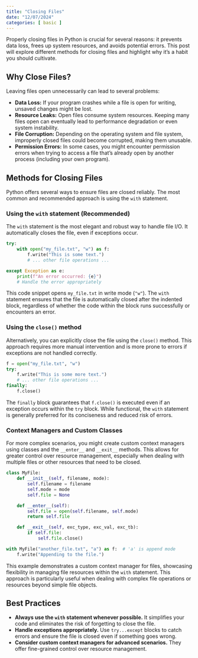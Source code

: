```yaml
---
title: "Closing Files"
date: "12/07/2024"
categories: [ basic ]
---
```



Properly closing files in Python is crucial for several reasons: it prevents data loss, frees up system resources, and avoids potential errors.  This post will explore different methods for closing files and highlight why it's a habit you should cultivate.


## Why Close Files?

Leaving files open unnecessarily can lead to several problems:

* **Data Loss:**  If your program crashes while a file is open for writing, unsaved changes might be lost.
* **Resource Leaks:**  Open files consume system resources.  Keeping many files open can eventually lead to performance degradation or even system instability.
* **File Corruption:**  Depending on the operating system and file system, improperly closed files could become corrupted, making them unusable.
* **Permission Errors:** In some cases, you might encounter permission errors when trying to access a file that's already open by another process (including your own program).


## Methods for Closing Files

Python offers several ways to ensure files are closed reliably.  The most common and recommended approach is using the `with` statement.


### Using the `with` statement (Recommended)

The `with` statement is the most elegant and robust way to handle file I/O.  It automatically closes the file, even if exceptions occur.

```python
try:
    with open("my_file.txt", "w") as f:
        f.write("This is some text.")
        # ... other file operations ...

except Exception as e:
    print(f"An error occurred: {e}")
    # Handle the error appropriately

```

This code snippet opens `my_file.txt` in write mode (`"w"`). The `with` statement ensures that the file is automatically closed after the indented block, regardless of whether the code within the block runs successfully or encounters an error.


### Using the `close()` method

Alternatively, you can explicitly close the file using the `close()` method. This approach requires more manual intervention and is more prone to errors if exceptions are not handled correctly.

```python
f = open("my_file.txt", "w")
try:
    f.write("This is some more text.")
    # ... other file operations ...
finally:
    f.close()
```

The `finally` block guarantees that `f.close()` is executed even if an exception occurs within the `try` block.  While functional, the `with` statement is generally preferred for its conciseness and reduced risk of errors.


### Context Managers and Custom Classes

For more complex scenarios, you might create custom context managers using classes and the `__enter__` and `__exit__` methods. This allows for greater control over resource management, especially when dealing with multiple files or other resources that need to be closed.

```python
class MyFile:
    def __init__(self, filename, mode):
        self.filename = filename
        self.mode = mode
        self.file = None

    def __enter__(self):
        self.file = open(self.filename, self.mode)
        return self.file

    def __exit__(self, exc_type, exc_val, exc_tb):
        if self.file:
            self.file.close()

with MyFile("another_file.txt", "a") as f:  # 'a' is append mode
    f.write("Appending to the file.")

```

This example demonstrates a custom context manager for files, showcasing flexibility in managing file resources within the `with` statement.  This approach is particularly useful when dealing with complex file operations or resources beyond simple file objects.

## Best Practices

* **Always use the `with` statement whenever possible.** It simplifies your code and eliminates the risk of forgetting to close the file.
* **Handle exceptions appropriately.** Use `try...except` blocks to catch errors and ensure the file is closed even if something goes wrong.
* **Consider custom context managers for advanced scenarios.** They offer fine-grained control over resource management.